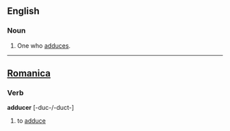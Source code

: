 ==English==

===Noun===
#One who [[adduce]]s.


----


==[[Romanica]]==
===Verb===
<b>adducer</b> [-duc-/-duct-]
#to [[adduce]]